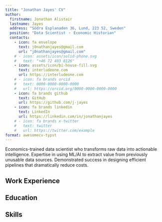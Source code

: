 ```yaml
---
title: "Jonathan Jayes' CV"
author:
  firstname: Jonathan Alistair
  lastname: Jayes
  address: "Södra Esplanaden 36, Lund, 223 52, Sweden"
  position: "Data Scientist ・ Economic Historian"
  contacts:
    - icon: fa envelope
      text: j0nathanjayes@gmail.com
      url: "j0nathanjayes@gmail.com"
    # - icon: assets/icon/solid-phone.svg
    #   text: "+46 72 403 8126"
    - icon: assets/icon/bi-house-fill.svg
      text: interludeone.com
      url: https://interludeone.com
    # - icon: fa brands orcid
    #   text: 0000-0000-0000-0000
    #   url: https://orcid.org/0000-0000-0000-0000
    - icon: fa brands github
      text: GitHub
      url: https://github.com/j-jayes
    - icon: fa brands linkedin
      text: LinkedIn
      url: https://linkedin.com/in/jonathanjayes
    # - icon: fa brands x-twitter
    #   text: twitter
    #   url: https://twitter.com/example
format: awesomecv-typst
---
```


Economics-trained data scientist who transforms raw data into actionable intelligence. Expertise in using ML/AI to extract value from previously unusable data sources. Demonstrated success in designing efficient pipelines that dramatically reduce costs.

## Work Experience

```{=typst}
#resume-entry-bullets(
  title: "Data Scientist",
  company_name: "Codera Analytics",
  company_url: "https://codera.co.za/",
  date: "12/2022 - Present",
  description: "Led various data science projects including public finance data collection and analysis project:",
  bullets: (
    "Executed full project lifecycle: planning, bidding, winning, and delivering a comprehensive pipeline to collect, classify, extract and publish public finance data across the African continent",
    "Developed and maintained over 60 web scrapers to automatically collect PDF budget documents from government institutions and multilateral organizations",
    "Created a document classification system using multimodal large language models to accurately categorize heterogeneous financial documents according to a custom classification schema",
    "Built robust metadata extraction workflows and database architecture to store and organize thousands of documents spanning from 2013 to present",
    "Designed and implemented an internal dashboard tool enabling clients to visualize data coverage and extract insights from the collected financial information"
  )
)

#resume-entry(
  title: "Junior Data Scientist",
  company_name: "Fathom Data",
  company_url: "https://fathomdata.dev",
  date: "01/2022 - 03/2022",
  description: "Created automated Rmarkdown reports, presented a session on code generation for commercialization of data products."
)

#resume-entry(
  title: "Quantitative Analyst",
  company_name: "University of California, Berkeley",
  date: "06/2020 - 02/2021",
  description: "Research assistant to Prof. Barry Eichengreen. Conducted NLP analysis for a study on South Africa's Gold Standard and Great Depression."
)

#resume-entry(
  title: "Junior Consultant",
  company_name: "FTI Consulting South Africa",
  company_url: "https://www.fticonsulting.com",
  date: "03/2019 - 01/2020",
  description: "Led a pro bono project on economic impact assessment, contributed to expert reports in telecommunications, oil, and poultry industries."
)


```


## Education

```{=typst}
#resume-entry-bullets(
  title: "PhD in Economic History",
  company_name: "Lund University, Sweden",
  date: "2021 - 2025",
  description: "Examining winners and losers of technological change during the electrification in the 20th century. Thesis supervised by Prof. Kerstin Enflo.",
  bullets: (
    "Leveraged cutting-edge technology (LLMs, computer vision, text embedding models) to make historical data sources accessible at scale that would otherwise be impractical to analyze",
    "Designed and implemented a novel AI pipeline to transform historical biographical dictionaries into machine-readable format, reducing transcription time by 3 months while significantly expanding the observation set beyond previous studies",
    "Developed diverse methodological expertise across four thesis papers: systematic literature review, cross-sectional historical census analysis, biographical text data mining, and time-series analysis of corporate director networks"
  )
)

#resume-entry-bullets(
  title: "Masters in Economics",
  company_name: "Stellenbosch University, South Africa",
  date: "2020 - 2021",
  description: "Stellenbosch University. Researcher at the Laboratory for the Economics of Africa's Past.",
  bullets: (
    "Submitted 'A Century Later: Lessons from the Spanish Flu Pandemic of 1918' to the South African Presidency",
    "Graduated with distinction",
    "Published my first paper in World Development Special Issue on Pandemics"
  )
)

#resume-entry(
  title: "Honours in Economics and Bachelors in Social Science",
  company_name: "University of Cape Town, South Africa",
  date: "2015 - 2018",
  description: "Dean's Merit List. Class medalist in Policy Analysis, Microeconomics, Twentieth Century Industrialization, and Empires and Modernities."
)
```


## Skills

```{=typst}
#resume-entry(
  title: "Software",
  description: "Python, R, SQL, experience with OpenAI / Gemini / Claude API, Google Cloud Functions, GitHub Actions. Learning: Docker."
)
#resume-entry(
  title: "Languages",
  description: "English (Native), Swedish (Intermediate), French (Learning)."
)

```
